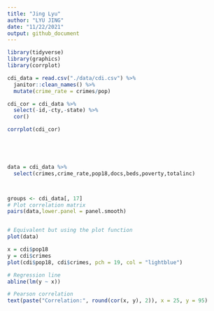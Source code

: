 ```yaml
---
title: "Jing Lyu"
author: "LYU JING"
date: "11/22/2021"
output: github_document
---
```


```r
library(tidyverse)
library(graphics)
library(corrplot)
```

```r






cdi_data = read.csv("./data/cdi.csv") %>%
  janitor::clean_names() %>%
  mutate(crime_rate = crimes/pop)

cdi_cor = cdi_data %>%
  select(-id,-cty,-state) %>%
  cor() 

corrplot(cdi_cor)



  
```

```r


data = cdi_data %>% 
  select(crimes,crime_rate,pop18,docs,beds,poverty,totalinc)



groups <- cdi_data[, 17] 
# Plot correlation matrix
pairs(data,lower.panel = panel.smooth)


# Equivalent but using the plot function
plot(data) 
```
```r
x = cdi$pop18
y = cdi$crimes
plot(cdi$pop18, cdi$crimes, pch = 19, col = "lightblue")

# Regression line
abline(lm(y ~ x))

# Pearson correlation
text(paste("Correlation:", round(cor(x, y), 2)), x = 25, y = 95)
```

